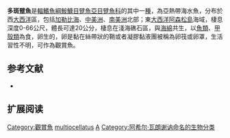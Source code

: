 {{Speciesbox
| name = 多斑躄魚
| image = 6903 aquaimages.jpg
| image_width = 250px
| status = NE
| status_synonyms = IUCN3.1
| genus = Antennarius
| species = multiocellatus
| authority = [[Achille_Valenciennes|Valenciennes]], 1837
| synonyms = *''Chironectes multiocellatus, Valenciennes, 1837''
*''Chironectes tenebrosus, Poey, 1852''
*''Antennarius tenebrosus, Poey, 1852''
}}

'''多斑躄魚'''是[[輻鰭魚綱|輻鰭魚綱]][[鮟鱇目|鮟鱇目]][[躄魚亞目|躄魚亞目]][[躄魚科|躄魚科]]的其中一[[種|種]]，為亞熱帶海水魚，分布於西[[大西洋|大西洋]]區，包括[[加勒比海|加勒比海]]、[[中美洲|中美洲]]、[[南美洲|南美洲]]北部；東[[大西洋|大西洋]][[阿森松島|阿森松島]]海域，棲息深度0-66公尺，體長可達20公分，棲息在淺海礁石區，與[[海綿|海綿]]共生，以[[魚類|魚類]]、[[甲殼類|甲殼類]]為食，卵生的，卵是黏在絲帶狀的鞘或者凝膠黏液團被稱為卵筏或卵罩，生活習性不明，可作為觀賞魚。

==参考文献==
{{refbegin}}
*{{FishBase_species|genus=Antennarius|species=multiocellatus|year=2014|month=2}}
{{refend}}
== 扩展阅读 ==
{{refbegin}}
{{wikispecies-inline|Antennarius multiocellatus|多斑躄魚}}
{{refend}}
{{Taxonbar|from=Q141664}}

[[Category:觀賞魚|Category:觀賞魚]]
[[Category:躄魚屬|multiocellatus]]
[[Category:1837年描述的魚類|A]]
[[Category:阿希尔·瓦朗谢讷命名的生物分类|Category:阿希尔·瓦朗谢讷命名的生物分类]]


{{魚類小作品}}